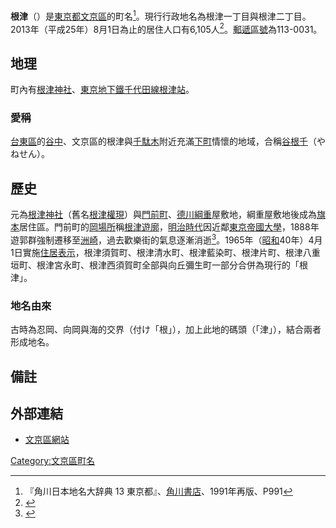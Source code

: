 {{Pathnav|日本|東京都|文京區|frame=1}}
{{Infobox Settlement
|official_name = 根津
|native_name =
|settlement_type = [[町|町]]
|image_skyline =
|imagesize =
|image_caption =
|image_flag =
|image_seal =
| image_map =
| map_caption =
|subdivision_type = [[國家|國家]]
|subdivision_name = [[File:Flag_of_Japan.svg|border]] [[日本|日本]]
|subdivision_type1 = [[都道府縣|都道府縣]]
|subdivision_name1 = [[File:Flag_of_Tokyo_Prefecture.svg|25px]] [[東京都|東京都]]
|subdivision_type2 = [[東京都區部|特別區]]
|subdivision_name2 = [[File:Flag_of_Bunkyo,_Tokyo.svg|25px]] [[文京區|文京區]]
|established_title =
|established_date =
|government_type =
|leader_title =
|leader_name =
|area_magnitude =
|area_total_sq_mi =
|area_total_km2 =
|area_land_sq_mi =
|area_land_km2 =
|area_urban_sq_mi =
|area_urban_km2 =
|area_metro_km2 =
|area_metro_sq_mi =
|population_as_of= 2013年（平成25年）8月1日
|population_footnotes =
|population_total = 6105
|population_urban =
|population_metro =
|population_density_sq_mi =
|population_density_km2 =
| timezone = [[日本標準時間|JST]]
| utc_offset = +9
|timezone_DST =
|utc_offset_DST =
|latd=|latm=|lats=|latNS=
|longd=|longm=|longs=|longEW=
|elevation_footnotes=
|elevation_m =
|elevation_ft =
|postal_code_type = [[郵遞區號|郵遞區號]]
|postal_code = 113-0031
|area_code =
|website =
|footnotes =
}}
'''根津'''（{{jpn|j=根津|hg=ねづ|rm=Nezu|f=y}}）是[[東京都|東京都]][[文京區|文京區]]的町名<ref name="kado">『角川日本地名大辞典 13 東京都』、[[角川書店|角川書店]]、1991年再版、P991</ref>。現行行政地名為根津一丁目與根津二丁目。2013年（平成25年）8月1日為止的居住人口有6,105人<ref>{{Cite web |url=http://www.city.bunkyo.lg.jp/sosiki_busyo_kumin_jigyou_toukei_zinko.html |title=町丁別世帯・人口（住民基本台帳）（毎月1日現在） |access-date=2013-08-07 |archive-date=2013-05-13 |archive-url=https://web.archive.org/web/20130513181532/http://www.city.bunkyo.lg.jp/sosiki_busyo_kumin_jigyou_toukei_zinko.html |dead-url=no }}</ref>。[[郵遞區號|郵遞區號]]為113-0031。

== 地理 ==
町內有[[根津神社|根津神社]]、[[東京地下鐵千代田線|東京地下鐵千代田線]][[根津站|根津站]]。

=== 愛稱 ===
[[台東區|台東區]]的[[谷中_(台東區)|谷中]]、文京區的根津與[[千駄木|千駄木]]附近充滿[[下町|下町]]情懷的地域，合稱[[谷根千|谷根千]]（やねせん）。

== 歷史 ==
元為[[根津神社|根津神社]]（舊名[[根津權現|根津權現]]）與[[門前町|門前町]]、[[德川綱重|德川綱重]]屋敷地，綱重屋敷地後成為[[旗本|旗本]]居住區。門前町的[[岡場所|岡場所]]稱[[根津遊廓|根津遊廓]]，[[明治|明治時代]]因近鄰[[東京帝國大學|東京帝國大學]]，1888年遊郭群強制遷移至[[洲崎_(東京都)|洲崎]]，過去歡樂街的氣息逐漸消逝<ref>{{Cite book |author=[[石川雄一郎|石川雄一郎]] |date=1991年 |title=さまよえる埋立地 |page=52ページ |publisher=農山漁村文化協会 |isbn=9784540910715}}</ref>。1965年（[[昭和|昭和]]40年）4月1日實施[[住居表示|住居表示]]，根津須賀町、根津清水町、根津藍染町、根津片町、根津八重垣町、根津宮永町、根津西須賀町全部與向丘彌生町一部分合併為現行的「根津」。

=== 地名由來 ===
古時為忍岡、向岡與海的交界（付け「根」），加上此地的碼頭（「津」），結合兩者形成地名。

== 備註 ==
{{reflist}}

== 外部連結 ==
* [http://www.city.bunkyo.lg.jp/ 文京區網站] {{Wayback|url=http://www.city.bunkyo.lg.jp/ |date=20130723025919 }}

{{文京區的町名}}
{{DEFAULTSORT:Netsu}}
[[Category:文京區町名|Category:文京區町名]]